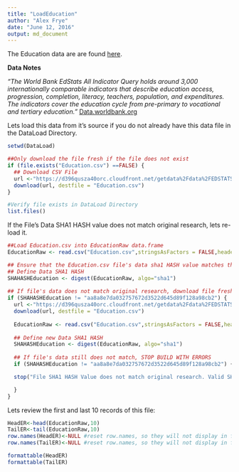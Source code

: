 ```yaml
---
title: "LoadEducation"
author: "Alex Frye"
date: "June 12, 2016"
output: md_document
---
```


The Education data are are found [here](https://d396qusza40orc.cloudfront.net/getdata%2Fdata%2FEDSTATS_Country.csv).

**Data Notes**

*"The World Bank EdStats All Indicator Query holds around 3,000 internationally comparable indicators that describe education access, progression, completion, literacy, teachers, population, and expenditures. The indicators cover the education cycle from pre-primary to vocational and tertiary education."* [Data.worldbank.org](http://data.worldbank.org/data-catalog/ed-stats)

Lets load this data from it's source if you do not already have this data file in the DataLoad Directory. 

```R
setwd(DataLoad)

##Only download the file fresh if the file does not exist
if (file.exists("Education.csv") ==FALSE) {
  ## Download CSV File
  url <-"https://d396qusza40orc.cloudfront.net/getdata%2Fdata%2FEDSTATS_Country.csv"
  download(url, destfile = "Education.csv")
}  

#Verify file exists in DataLoad Directory
list.files()
```

If the File's Data SHA1 HASH value does not match original research, lets re-load it.

```r
##Load Education.csv into EducationRaw data.frame
EducationRaw <- read.csv("Education.csv",stringsAsFactors = FALSE,header = TRUE)

## Ensure that the Education.csv file's data sha1 HASH value matches that of original research
## Define Data SHA1 HASH
SHAHASHEducation <- digest(EducationRaw, algo="sha1")
 
## If file's data does not match original research, download file fresh and check again
if (SHAHASHEducation != "aa8a8e7da032757672d3522d645d89f128a98cb2") {
  url <-"https://d396qusza40orc.cloudfront.net/getdata%2Fdata%2FEDSTATS_Country.csv"
  download(url, destfile = "Education.csv")
  
  EducationRaw <- read.csv("Education.csv",stringsAsFactors = FALSE,header = TRUE)
  
  ## Define new Data SHA1 HASH
  SHAHASHEducation <- digest(EducationRaw, algo="sha1")
  
  ## If file's data still does not match, STOP BUILD WITH ERRORS
  if (SHAHASHEducation != "aa8a8e7da032757672d3522d645d89f128a98cb2") {

  stop("File SHA1 HASH Value does not match original research. Valid SHA1 HASH value of data = \"aa8a8e7da032757672d3522d645d89f128a98cb2\"")

  }
}

```

Lets review the first and last 10 records of this file:

```r
HeadER<-head(EducationRaw,10)
TailER<-tail(EducationRaw,10)
row.names(HeadER)<-NULL #reset row.names, so they will not display in formattable output
row.names(TailER)<-NULL #reset row.names, so they will not display in formattable output

formattable(HeadER)
formattable(TailER)


```
